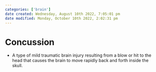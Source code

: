 ```yaml
---
categories: ['brain']
date created: Wednesday, August 10th 2022, 7:05:01 pm
date modified: Monday, October 10th 2022, 2:02:31 pm
---
```


# Concussion
- A type of mild traumatic brain injury resulting from a blow or hit to the head that causes the brain to move rapidly back and forth inside the skull.




